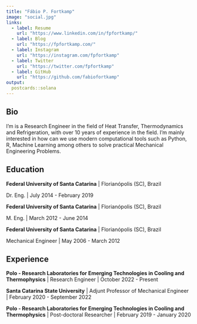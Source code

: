 ```yaml
---
title: "Fábio P. Fortkamp"
image: "social.jpg"
links:
  - label: Resume
    url: "https://www.linkedin.com/in/fpfortkamp/"
  - label: Blog
    url: "https://fpfortkamp.com/"
  - label: Instagram
    url: "https://instagram.com/fpfortkamp"
  - label: Twitter
    url: "https://twitter.com/fpfortkamp"
  - label: GitHub
    url: "https://github.com/fabiofortkamp"
output:
  postcards::solana
---
```

 
## Bio

I'm is a Research Engineer in the field of Heat Transfer, Thermodynamics and Refrigeration, with over 10 years of experience in the field. I'm mainly interested in how can we use modern computational tools such as Python, R, Machine Learning among others to solve practical Mechanical Engineering Problems.

## Education

**Federal University of Santa Catarina** | Florianópolis (SC), Brazil

Dr. Eng. | July 2014 - February 2019

**Federal University of Santa Catarina** | Florianópolis (SC), Brazil

M. Eng. | March 2012 - June 2014

**Federal University of Santa Catarina** | Florianópolis (SC), Brazil

Mechanical Engineer | May 2006 - March 2012

## Experience

**Polo - Research Laboratories for Emerging Technologies in Cooling and Thermophysics** | Research Engineer | October 2022 - Present

**Santa Catarina State University** | Adjunt Professor of Mechanical Engineer | February 2020 - September 2022

**Polo - Research Laboratories for Emerging Technologies in Cooling and Thermophysics** | Post-doctoral Researcher | February 2019 - January 2020

